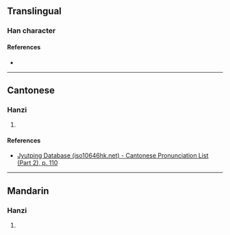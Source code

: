 {{character info/new}}
==Translingual==

===Han character===
{{Han char|rn=61|rad=心|as=11|sn=14|four=|canj=PFBG|ids=⿰忄堂}}

====References====
* {{Han ref|kx=0401.370|dkj=11177|hdz=42345.150|uh=6186|ud=24966}}

----

==Cantonese==

===Hanzi===
{{yue-hanzi|jyut=[[caang1]]|y=chaang1}}

# {{defn|lang=yue|sort=心11}}

====References====
* [http://www.iso10646hk.net/jp/document/download.jsp Jyutping Database (iso10646hk.net) - Cantonese Pronunciation List (Part 2), p. 110]

----

==Mandarin==

===Hanzi===
{{cmn-hanzi|pin=[[chēng]] ([[cheng1]])|wg=ch'eng<sup>1</sup>}}

# {{defn|lang=cmn|sort=心11}}